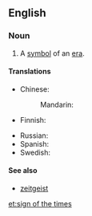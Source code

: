==English==

===Noun===
{{en-noun|head=[[sign]] of the [[times]]|signs of the times}}

# {{context|idiomatic|lang=en}} A [[symbol]] of an [[era]].

====Translations====
{{trans-top|symbol of an era}}
* Chinese:
*: Mandarin: {{t-needed|cmn}}
* Finnish: {{t|fi|ajan merkki}}
{{trans-mid}}
* Russian: {{t-needed|ru}}
* Spanish: {{t-needed|es}}
* Swedish: {{t|sv|tidstecken|n}}
{{trans-bottom}}

====See also====
* [[zeitgeist]]

[[et:sign of the times]]